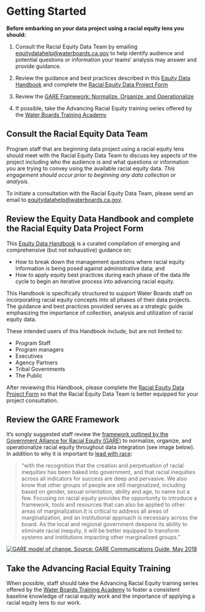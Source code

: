 # Getting Started

::: callout-tip
**Before embarking on your data project using a racial equity lens you should:**

1.  Consult the Racial Equity Data Team by emailing [equitydatahelp\@waterboards.ca.gov](mailto:equitydatahelp@waterboards.ca.gov) to help identify audience and potential questions or information your teams’ analysis may answer and provide guidance.

2.  Review the guidance and best practices described in this [Equity Data Handbook](https://cawaterboarddatacenter.github.io/equity-data-handbook/) and complete the [Racial Equity Data Project Form](https://forms.office.com/g/0HuJqQkiJs)

3.  Review the [GARE Framework: Normalize, Organize, and Operationalize](https://www.racialequityalliance.org/resources/racial-equity-toolkit-opportunity-operationalize-equity/)  

4.  If possible, take the Advancing Racial Equity training series offered by the [Water Boards Training Academy](https://launcher.myapps.microsoft.com/api/signin/82768508-b765-4d4e-bc76-c73262ddb0cf?tenantId=fe186a25-7d49-41e6-9941-05d2281d36c1)
:::

## Consult the Racial Equity Data Team

Program staff that are beginning data project using a racial equity lens should meet with the Racial Equity Data Team to discuss key aspects of the project including who the audience is and what questions or information you are trying to convey using the available racial equity data. *This engagement should occur prior to beginning any data collection or analysis.*

To initiate a consultation with the Racial Equity Data Team, please send an email to [equitydatahelp\@waterboards.ca.gov](mailto:equitydatahelp@waterboards.ca.gov). 

## Review the Equity Data Handbook and complete the Racial Equity Data Project Form

This [Equity Data Handbook](https://cawaterboarddatacenter.github.io/equity-data-handbook/) is a curated compilation of emerging and comprehensive (but not exhaustive) guidance on:  

-   How to break down the management questions where racial equity information is being posed against administrative data; and 
-   How to apply equity best practices during each phase of the data life cycle to begin an iterative process into advancing racial equity. 

This Handbook is specifically structured to support Water Boards staff on incorporating racial equity concepts into all phases of their data projects. The guidance and best practices provided serves as a strategic guide emphasizing the importance of collection, analysis and utilization of racial equity data.

These intended users of this Handbook include, but are not limited to:  

-   Program Staff
-   Program managers
-   Executives
-   Agency Partners
-   Tribal Governments
-   The Public 

After reviewing this Handbook, please complete the [Racial Equity Data Project Form](https://forms.office.com/g/0HuJqQkiJs) so that the Racial Equity Data Team is better equipped for your project consultation.

## Review the GARE Framework

It's songly suggested staff review the [framework outlined by the Government Alliance for Racial Equity (GARE)](https://www.racialequityalliance.org/viewdocument/racial-equity-toolkit-an-opportuni-2) to normalize, organize, and operationalize racial equity throughout data integration (see image below). In addition to why it is important to [lead with race](https://www.racialequityalliance.org/about/our-approach/race/):

> “with the recognition that the creation and perpetuation of racial inequities has been baked into government, and that racial inequities across all indicators for success are deep and pervasive. We also know that other groups of people are still marginalized, including based on gender, sexual orientation, ability and age, to name but a few. Focusing on racial equity provides the opportunity to introduce a framework, tools and resources that can also be applied to other areas of marginalization.It is critical to address all areas of marginalization, and an institutional approach is necessary across the board. As the local and regional government deepens its ability to eliminate racial inequity, it will be better equipped to transform systems and institutions impacting other marginalized groups.”

[![GARE model of change. Source: GARE Communications Guide, May 2018](images/gare-change-model.png)](https://www.racialequityalliance.org/viewdocument/gare-communications-guide-1)

## Take the Advancing Racial Equity Training

When possible, staff should take the Advancing Racial Equity training series offered by the [Water Boards Training Academy](https://launcher.myapps.microsoft.com/api/signin/82768508-b765-4d4e-bc76-c73262ddb0cf?tenantId=fe186a25-7d49-41e6-9941-05d2281d36c1) to foster a consistent baseline knowledge of racial equity work and the importance of applying a racial equity lens to our work.

